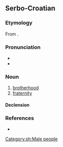 ==Serbo-Croatian==

===Etymology===
From {{m|sh|brȁt}}.

===Pronunciation===
* {{IPA|/brǎtstʋo/|lang=sh}}
* {{hyphenation|brat|stvo|lang=sh}}

===Noun===
{{sh-noun|g=n|head=bràtstvo}}

# [[brotherhood]]
# [[fraternity]]

====Declension====
{{sh-decl-noun
|bratstvo|bratstva
|bratstva|brȁtstāvā / brátstvā
|bratstvu|bratstvima
|bratstvo|bratstva
|bratstvo|bratstva
|bratstvu|bratstvima
|bratstvom|bratstvima
}}

===References===
* {{R:sh:HJP|f19uWRY%3D}}

[[Category:sh:Male people]]